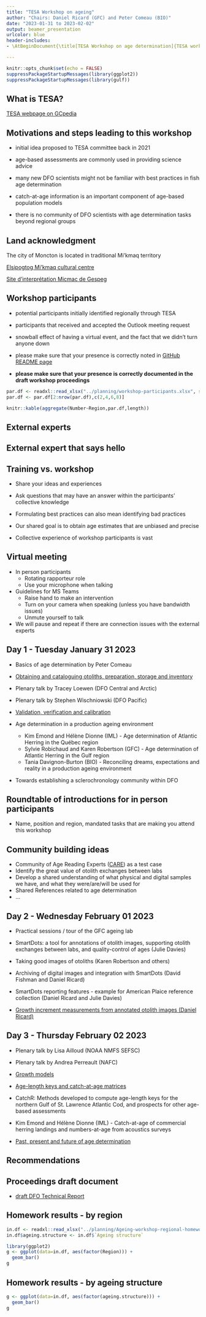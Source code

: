 ```yaml
---
title: "TESA Workshop on ageing"
author: "Chairs: Daniel Ricard (GFC) and Peter Comeau (BIO)"
date: "2023-01-31 to 2023-02-02"
output: beamer_presentation
urlcolor: blue
header-includes:
- \AtBeginDocument{\title[TESA Workshop on age determination]{TESA workshop - Best practices in age determination}}

---
```


```r
knitr::opts_chunk$set(echo = FALSE)
suppressPackageStartupMessages(library(ggplot2))
suppressPackageStartupMessages(library(gulf))
```

## What is TESA?

[TESA webpage on GCpedia](https://www.gcpedia.gc.ca/wiki/DFO_Science_TESA_ETES)


## Motivations and steps leading to this workshop

- initial idea proposed to TESA committee back in 2021
- age-based assessments are commonly used in providing science advice
- many new DFO scientists might not be familiar with best practices in fish age determination
- catch-at-age information is an important component of age-based population models

- there is no community of DFO scientists with age determination tasks beyond regional groups


## Land acknowledgment

The city of Moncton is located in traditional Mi'kmaq territory


[Elsipogtog Mi'kmaq cultural centre](https://heritagepathtour.com/)

[Site d’interprétation Micmac de Gespeg](http://www.micmacgespeg.ca/)


## Workshop participants

- potential participants initially identified regionally through TESA
- participants that received and accepted the Outlook meeting request
- snowball effect of having a virtual event, and the fact that we didn't turn anyone down
- please make sure that your presence is correctly noted in [GitHub README page](https://github.com/TESA-workshops/ageing-best-practices-2023)

- __please make sure that your presence is correctly documented in the draft workshop proceedings__


```r
par.df <- readxl::read_xlsx("../planning/workshop-participants.xlsx", sheet = "for-README", skip=1)
par.df <- par.df[2:nrow(par.df),c(2,4,6,8)]

```
```r
knitr::kable(aggregate(Number~Region,par.df,length))
```

## External experts
\includegraphics[width=0.60\textwidth]{julie.png}

\includegraphics[width=1.0\textwidth]{lisa.png}

## External expert that says hello

\begin{columns}
\column{0.3\textwidth}
\begin{small}
Hi Dan and Peter,

As you can see from these photos, I am having a miserable time here, so the least you can do is to toast me in my time of despair...

All the best,

Steve
\end{small}
\column{0.7\textwidth}
\begin{center}
\includegraphics[width=0.8\textwidth]{campana.png}
\includegraphics[width=0.5\textwidth]{campana2.png}
\end{center}

\end{columns}

## Training vs. workshop

- Share your ideas and experiences
- Ask questions that may have an answer within the participants' collective knowledge 
- Formulating best practices can also mean identifying bad practices
- Our shared goal is to obtain age estimates that are unbiased and precise

- Collective experience of workshop participants is vast


## Virtual meeting

- In person participants
  - Rotating rapporteur role
  - Use your microphone when talking
  
- Guidelines for MS Teams 
  - Raise hand to make an intervention
  - Turn on your camera when speaking (unless you have bandwidth issues)
  - Unmute yourself to talk

- We will pause and repeat if there are connection issues with the external experts


## Day 1 - Tuesday January 31 2023

- Basics of age determination by Peter Comeau

- [Obtaining and cataloguing otoliths, preparation, storage and inventory](./preparation-storage-inventory.pdf)

- Plenary talk by Tracey Loewen (DFO Central and Arctic)

- Plenary talk by Stephen Wischniowski (DFO Pacific)

- [Validation, verification and calibration](./validation-verification-calibration.pdf)

- Age determination in a production ageing environment
  - Kim Emond and Hélène Dionne (IML) - Age determination of Atlantic Herring in the Québec region
  - Sylvie Robichaud and Karen Robertson (GFC) - Age determination of Atlantic Herring in the Gulf region
  - Tania Davignon-Burton (BIO) - Reconciling dreams, expectations and reality in a production ageing environment

- Towards establishing a sclerochronology community within DFO

## Roundtable of introductions for in person participants

- Name, position and region, mandated tasks that are making you attend this workshop


## Community building ideas

- Community of Age Reading Experts ([CARE](https://care.psmfc.org/)) as a test case
- Identify the great value of otolith exchanges between labs
- Develop a shared understanding of what physical and digital samples we have, and what they were/are/will be used for
- Shared References related to age determination
- ...

## Day 2 - Wednesday February 01 2023

- Practical sessions / tour of the GFC ageing lab

- SmartDots: a tool for annotations of otolith images, supporting otolith exchanges between labs, and quality-control of ages (Julie Davies)

- Taking good images of otoliths (Karen Robertson and others)

- Archiving of digital images and integration with SmartDots (David Fishman and Daniel Ricard)

- SmartDots reporting features - example for American Plaice reference collection (Daniel Ricard and Julie Davies)

- [Growth increment measurements from annotated otolith images (Daniel Ricard)](images-SmartDots-increments..pdf)


## Day 3 - Thursday February 02 2023

- Plenary talk by Lisa Ailloud (NOAA NMFS SEFSC)

- Plenary talk by Andrea Perreault (NAFC) 

- [Growth models](./growth-models.pdf)

- [Age-length keys and catch-at-age matrices](./age-length-keys.pdf)

- CatchR: Methods developed to compute age-length keys for the northern Gulf of St. Lawrence Atlantic Cod, and prospects for other age-based assessments

- Kim Emond and Hélène Dionne (IML) - Catch-at-age of commercial herring landings and numbers-at-age from acoustics surveys

- [Past, present and future of age determination](./past-present-future.pdf)

## Recommendations


## Proceedings draft document

- [draft DFO Technical Report](../proceedings/_book/techreport-english.pdf)


## Homework results - by region

```r
in.df <- readxl::read_xlsx("../planning/Ageing-workshop-regional-homework-all-regions.xlsx", skip=3)
in.df$ageing.structure <- in.df$`Ageing structure`
```

```r
library(ggplot2)
g <- ggplot(data=in.df, aes(factor(Region))) +
  geom_bar()
g
```

## Homework results - by ageing structure

```r
g <- ggplot(data=in.df, aes(factor(ageing.structure))) +
  geom_bar()
g
```

